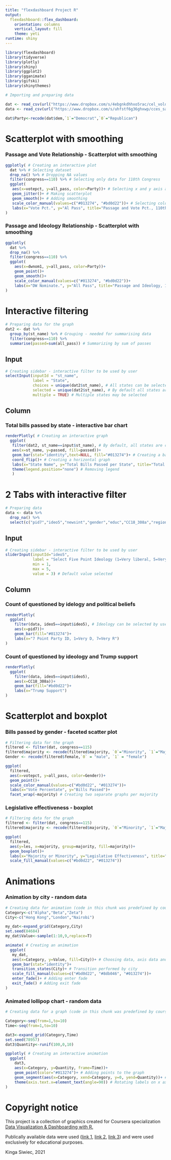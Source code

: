 ```yaml
---
title: "flexdashboard Project R"
output: 
  flexdashboard::flex_dashboard:
    orientation: columns
    vertical_layout: fill
    theme: yeti
runtime: shiny
---
```


```r
library(flexdashboard)
library(tidyverse)
library(plotly)
library(shiny)
library(ggplot2)
library(gganimate)
library(gifski)
library(shinythemes)

# Importing and preparing data

dat <- read_csv(url("https://www.dropbox.com/s/4ebgnkdhhxo5rac/cel_volden_wiseman%20_coursera.csv?raw=1"))
data <- read_csv(url("https://www.dropbox.com/s/uhfstf6g36ghxwp/cces_sample_coursera.csv?raw=1"))

dat$Party<-recode(dat$dem,`1`="Democrat",`0`="Republican")
```

Scatterplot with smoothing {data-orientation=rows}
===================================================

### Passage and Vote Relationship - Scatterplot with smoothing

```r
ggplotly( # Creating an interactive plot
  dat %>% # Selecting dataset
  drop_na() %>% # Dropping NA values
  filter(congress==110) %>% # Selecting only data for 110th Congress
  ggplot(
   aes(x=votepct, y=all_pass, color=Party))+ # Selecting x and y axis and filling
   geom_jitter()+ # Making scatterplot
   geom_smooth()+ # Adding smoothing
   scale_color_manual(values=c("#013274", "#bd0d22"))+ # Selecting colors 
   labs(x="Vote Pct.", y="Al Pass", title="Passage and Vote Pct., 110th Congress") # Adding labels
)
```

### Passage and Ideology Relationship - Scatterplot with smoothing 

```r
ggplotly( 
  dat %>%
  drop_na() %>%
  filter(congress==110) %>%
  ggplot(
    aes(x=dwnom1, y=all_pass, color=Party))+
    geom_point()+
    geom_smooth()+
    scale_color_manual(values=c("#013274", "#bd0d22"))+
    labs(x="DW Nominate.", y="All Pass", title="Passage and Ideology, 110th Congress")
)
```

Interactive filtering
======================

```r
# Preparing data for the graph
dat2 <- dat %>% 
  group_by(st_name) %>% # Grouping - needed for summarising data
  filter(congress==110) %>%
  summarise(passed=sum(all_pass)) # Summarizing by sum of passes
```

Input{.sidebar} 
---------------------
```r
# Creating sidebar - interactive filter to be used by user
selectInput(inputId = "st_name",
            label = "State",
            choices = unique(dat2$st_name), # All states can be selected by a user
            selected = unique(dat2$st_name), # By default all states are selected
            multiple = TRUE) # Multiple states may be selected
```

Column 
-------------------

### Total bills passed by state - interactive bar chart

```r
renderPlotly( # Creating an interactive graph
  ggplot(
   filter(dat2, st_name==input$st_name), # By default, all states are chosen 
   aes(x=st_name, y=passed, fill=passed))+
   geom_bar(stat="identity",text=NULL, fill="#013274")+ # Creating a bar chart, y values are provided
   coord_flip()+ # Creating a horizontal graph
   labs(x="State Name", y="Total Bills Passed per State", title="Total Bills by State Delegations, 110th Congress")+
   theme(legend.position="none") # Removing legend
   )
```

2 Tabs with interactive filter
===============================

```r
# Preparing data
data <- data %>% 
  drop_na() %>%
  select(c("pid7","ideo5","newsint","gender","educ","CC18_308a","region")) # Selecting needed columns
```

Input{.sidebar} 
---------------------
```r
# Creating sidebar - interactive filter to be used by user
sliderInput(inputId="ideo5", 
            label = "Select Five Point Ideology (1=Very liberal, 5=Very conservative)",
            min = 1, 
            max = 5,
            value = 3) # Default value selected
```

Column{.tabset}
------------------------

### Count of questioned by idelogy and political beliefs

```r
renderPlotly(
  ggplot(
    filter(data, ideo5==input$ideo5), # Ideology can be selected by user
    aes(x=pid7))+
    geom_bar(fill="#013274")+
    labs(x="7 Point Party ID, 1=Very D, 7=Very R")
)
```

### Count of questioned by ideology and Trump support 

```r
renderPlotly(
  ggplot(
    filter(data, ideo5==input$ideo5), 
    aes(x=CC18_308a))+
    geom_bar(fill="#bd0d22")+
    labs(x="Trump Support")
)
```

Scatterplot and boxplot {data-orientation=rows}
=========

### Bills passed by gender - faceted scatter plot

```r
# Filtering data for the graph
filtered <- filter(dat, congress==115)
filtered$majority <- recode(filtered$majority, `0`="Minority", `1`="Majority")
Gender <- recode(filtered$female,`0` = "male", `1` = "female")
```

```r
ggplot(
  filtered, 
  aes(x=votepct, y=all_pass, color=Gender))+
  geom_point()+
  scale_color_manual(values=c("#bd0d22", "#013274"))+
  labs(x="Vote Percentate", y="Bills Passed")+
  facet_wrap(~majority) # Creating two separate graphs per majority
```

### Legislative effectiveness - boxplot

```r
# Filtering data for the graph
filtered <- filter(dat, congress==115)
filtered$majority <- recode(filtered$majority, `0`="Minority", `1`="Majority")
```

```r
ggplot(
  filtered, 
  aes(y=les, x=majority, group=majority, fill=majority))+
  geom_boxplot()+
  labs(x="Majority or Minority", y="Legislative Effectiveness", title="LES in the 115th Congress", fill=dat$majority)+
  scale_fill_manual(values=c("#bd0d22", "#013274"))
```

Animations {data-orientation=rows}
===================================

### Animation by city - random data

```r
# Creating data for animation (code in this chunk was predefined by course instructor)
Category<-c("Alpha","Beta","Zeta")
City<-c("Hong Kong","London","Nairobi")

my_dat<-expand_grid(Category,City)
set.seed(84684)
my_dat$Value<-sample(1:10,9,replace=T)
```

```r
animate( # Creating an animation
  ggplot(
   my_dat, 
   aes(x=Category, y=Value, fill=City))+ # Choosing data, axis data and filling
   geom_bar(stat="identity")+ 
   transition_states(City)+ # Transition performed by city
   scale_fill_manual(values=c("#bd0d22", "#8db046", "#013274"))+ 
   enter_fade()+ # Adding enter fade
   exit_fade() # Adding exit fade
)
```

### Animated lollipop chart - random data

```r
# Creating data for a graph (code in this chunk was predefined by course instructor)

Category<-seq(from=1,to=10)
Time<-seq(from=1,to=10)

dat3<-expand_grid(Category,Time)
set.seed(78957)
dat3$Quantity<-runif(100,0,10)
```

```r
ggplotly( # Creating an interactive animation
  ggplot(
    dat3, 
    aes(x=Category, y=Quantity, frame=Time))+
    geom_point(color="#013274")+ # Adding points to the graph
    geom_segment(aes(x=Category, xend=Category, y=0, yend=Quantity))+ # Adding stems to the graph
    theme(axis.text.x=element_text(angle=90)) # Rotating labels on x axis
)
```

# Copyright notice

This project is a collection of graphics created for Coursera specialization [Data Visualization & Dashboarding with R.](https://www.coursera.org/specializations/jhu-data-visualization-dashboarding-with-r) 

Publically available data were used ([link 1](https://dataverse.harvard.edu/dataset.xhtml?persistentId=doi:10.7910/DVN/WOT7O8), [ link 2](https://www.dropbox.com/s/4ebgnkdhhxo5rac/cel_volden_wiseman%20_coursera.csv?raw=1), [ link 3](https://www.dropbox.com/s/uhfstf6g36ghxwp/cces_sample_coursera.csv?raw=1)) and were used exclusively for educational purposes. 

Kinga Siwiec, 2021
